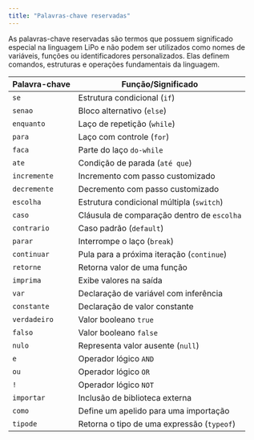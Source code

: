 ```yaml
---
title: "Palavras-chave reservadas"
---
```


As palavras-chave reservadas são termos que possuem significado especial na linguagem LiPo e não podem ser utilizados como nomes de variáveis, funções ou identificadores personalizados. Elas definem comandos, estruturas e operações fundamentais da linguagem.


| Palavra-chave | Função/Significado                              |
|---------------|--------------------------------------------------|
| `se`          | Estrutura condicional (`if`)                    |
| `senao`       | Bloco alternativo (`else`)                      |
| `enquanto`    | Laço de repetição (`while`)                     |  
| `para`        | Laço com controle (`for`)                       |
| `faca`        | Parte do laço `do-while`                        |
| `ate`         | Condição de parada (`até que`)                  |
| `incremente`  | Incremento com passo customizado                |
| `decremente`  | Decremento com passo customizado                |
| `escolha`     | Estrutura condicional múltipla (`switch`)       |
| `caso`        | Cláusula de comparação dentro de `escolha`      |
| `contrario`   | Caso padrão (`default`)                         |
| `parar`       | Interrompe o laço (`break`)                     |
| `continuar`   | Pula para a próxima iteração (`continue`)       |
| `retorne`     | Retorna valor de uma função                     |
| `imprima`     | Exibe valores na saída                          |
| `var`         | Declaração de variável com inferência           |
| `constante`   | Declaração de valor constante                   |
| `verdadeiro`  | Valor booleano `true`                           |
| `falso`       | Valor booleano `false`                          |
| `nulo`        | Representa valor ausente (`null`)               |
| `e`           | Operador lógico `AND`                           |
| `ou`          | Operador lógico `OR`                            |
| `!`           | Operador lógico `NOT`                           |
| `importar`    | Inclusão de biblioteca externa                  |
| `como`        | Define um apelido para uma importação           |
| `tipode`      | Retorna o tipo de uma expressão (`typeof`)      |
